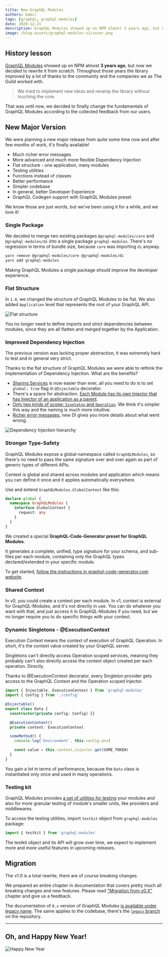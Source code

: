 ```yaml
---
title: New GraphQL Modules 
authors: kamil
tags: [graphql, graphql-modules]
date: 2020-12-21
description: GraphQL Modules showed up on NPM almost 3 years ago, but now we decided to rewrite it from scratch.
image: /blog-assets/graphql-modules-v1/cover.png
---
```



<Article />

# History lesson

[GraphQL Modules](https://graphql-modules.com) showed up on NPM almost **3 years ago**, but now we decided to rewrite it from scratch.
Throughout those years the library improved by a lot of thanks to the community and the companies we as The Guild worked with.

> We tried to implement new ideas and revamp the library without touching the core.

That was until now, we decided to finally change the fundamentals of GraphQL Modules according to the collected feedback from our users.

# New Major Version

We were planning a new major release from quite some time now and after few months of work, it's finally available!

- Much richer error messages
- More advanced and much more flexible Dependency Injection
- Flat structure - one application, many modules
- Testing utilities
- Functions instead of classes
- Better performance
- Simpler codebase
- In general, better Developer Experience
- GraphQL Codegen support with GraphQL Modules preset

We know those are just words, but we've been using it for a while, and we love it!

### Single Package

We decided to merge two existing packages `@graphql-modules/core` and `@graphql-modules/di` into a single package `graphql-modules`.
There's no regression in terms of bundle size, because `core` was importing `di` anyway.

```sh
yarn remove @graphql-modules/core @graphql-modules/di
yarn add graphql-modules
```

Making GraphQL Modules a single package should improve the developer experience.

### Flat Structure

In `1.0`, we changed the structure of GraphQL Modules to be flat. We also added `Application` level that represents the root of your GraphQL API.

![Flat structure](../../public/blog-assets/graphql-modules-v1/flat-structure.png)

You no longer need to define imports and strict dependencies between modules, since they are all flatten and merged together by the Application.

### Improved Dependency Injection

The previous version was lacking proper abstraction, it was extremely hard to test and in general very strict.

Thanks to the flat structure of GraphQL Modules we were able to rethink the implementation of Dependency Injection. What are the benefits?

- [Sharing Services](https://graphql-modules.com/docs/di/providers#global-providers-and-token) is now easier than ever, all you need to do is to set `global: true` flag in `@Injectable` decorator.
- There's a space for abstraction. [Each Module has its own Injector that has Injector of an application as a parent](https://graphql-modules.com/docs/di/introduction).
- [Only two kinds of scope: `Singleton` and `Operation`](https://graphql-modules.com/docs/di/scopes). We think it's simpler this way and the naming is much more intuitive.
- [Richer error messages](https://github.com/Urigo/graphql-modules/blob/master/packages/graphql-modules/tests/di-errors.spec.ts), new DI gives you more details about what went wrong.

![Dependency Injection hierarchy](../../public/blog-assets/graphql-modules-v1/di-hierarchy.png)

### Stronger Type-Safety

GraphQL Modules expose a global namespace called `GraphQLModules`, so there's no need to pass the same signature over and over again as part of generic types of different APIs.

Context is global and shared across modules and application which means you can define it once and it applies automatically everywhere.

Use and extend `GraphQLModules.GlobalContext` like this:

```typescript
declare global {
  namespace GraphQLModules {
    interface GlobalContext {
      request: any
    }
  }
}
```

We created a special **GraphQL-Code-Generator preset for GraphQL Modules**.

It generates a complete, unified, type signature for your schema, and sub-files per each module, containing only the GraphQL types declared/extended in your specific module.

To get started, [follow the instructions in graphql-code-generator.com website](https://graphql-code-generator.com/docs/presets/graphql-modules).

### Shared Context

In v0, you could create a context per each module.
In v1, context is external for GraphQL-Modules, and it's not directly in use.
You can do whatever you want with that, and just access it in GraphQL-Modules if you need, but we no longer require you to do specific things with your context.

### Dynamic Singletons - @ExecutionContext

Execution Context means the context of execution of GraphQL Operation. In short, it's the context value created by your GraphQL server.

Singletons can't directly access Operation scoped services, meaning they probably can't also directly access the context object created per each operation. Directly.

Thanks to @ExecutionContext decorator, every Singleton provider gets access to the GraphQL Context and the Operation scoped Injector.

```typescript
import { Injectable, ExecutionContext } from 'graphql-modules'
import { Config } from './config'

@Injectable()
export class Data {
  constructor(private config: Config) {}

  @ExecutionContext()
  private context: ExecutionContext

  someMethod() {
    console.log('Environment', this.config.env)

    const value = this.context.injector.get(SOME_TOKEN)
  }
}
```

You gain a lot in terms of performance, because the `Data` class is instantiated only once and used in many operations.

### Testing kit

GraphQL Modules provides [a set of utilities for testing](https://graphql-modules.com/docs/essentials/testing) your modules and also for more granular testing of module's smaller units, like providers and middlewares.

To access the testing utilities, import `testkit` object from `graphql-modules` package:

```ts
import { testkit } from 'graphql-modules'
```

The testkit object and its API will grow over time, we expect to implement more and more useful features in upcoming releases.

# Migration

The v1.0 is a total rewrite, there are of course breaking changes.

We prepared an entire chapter in documentation that covers pretty much all breaking changes and new features. Please read ["Migration from v0.X"](https://graphql-modules.com/docs/recipes/migration) chapter and give us a feedback.

The documentation of `0.x` version of GraphQL Modules [is available under legacy name](https://graphql-modules.com/docs/legacy/introduction/getting-started). The same applies to the codebase, there's the [`legacy` branch](https://github.com/Urigo/graphql-modules/tree/legacy) on the repository.

---

# Oh, and Happy New Year!

![Happy New Year](../../public/blog-assets/graphql-modules-v1/new-year.png)
